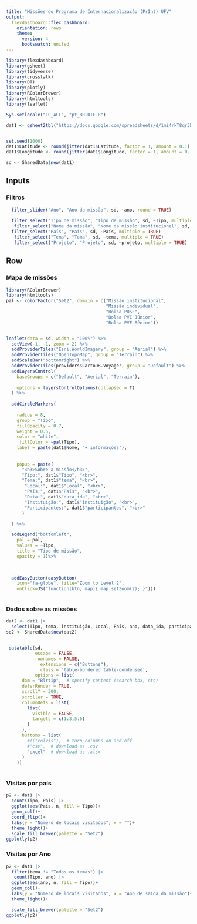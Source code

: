 ```yaml
---
title: "Missões do Programa de Internacionalização (PrInt) UFV"
output: 
  flexdashboard::flex_dashboard:
    orientation: rows
    theme: 
      version: 4
      bootswatch: united
---
```



```r
library(flexdashboard)
library(gsheet)
library(tidyverse)
library(crosstalk)
library(DT)
library(plotly)
library(RColorBrewer)
library(htmltools)
library(leaflet)

Sys.setlocale("LC_ALL", "pt_BR.UTF-8")

dat1 <- gsheet2tbl("https://docs.google.com/spreadsheets/d/1mi4rkT8qr3b-5JlB4ZF9TNE6N3AKWjlLlZ2UqOVYkGw/edit?usp=sharing")


set.seed(1000)
dat1$Latitude <- round(jitter(dat1$Latitude, factor = 1, amount = 0.1), 4)
dat1$Longitude <- round(jitter(dat1$Longitude, factor = 1, amount = 0.1), 4)

sd <- SharedData$new(dat1)
```



Inputs {.sidebar}
-------------------------------------

### Filtros

```r

  filter_slider("Ano", "Ano da missão", sd, ~ano, round = TRUE)
  
  filter_select("Tipo de missão", "Tipo de missão", sd, ~Tipo, multiple = TRUE)
   filter_select("Nome da missão", "Nome da missão institucional", sd, ~missao_nome, multiple = TRUE)
  filter_select("País", "País", sd, ~País, multiple = TRUE)
   filter_select("Tema", "Tema", sd, ~tema, multiple = TRUE)
   filter_select("Projeto", "Projeto", sd, ~projeto, multiple = TRUE)
```


Row {.tabset .tabset-fade}
-------------------------------------
    
### <i class="fa fa-map" aria-hidden="true"></i> Mapa de missões
    
```r

library(RColorBrewer)
library(htmltools)
pal <- colorFactor("Set2", domain = c("Missão institucional", 
                                      "Missão individual",
                                      "Bolsa PDSE",
                                      "Bolsa PVE Júnior",
                                      "Bolsa PVE Sênior"))


leaflet(data = sd, width = "100%") %>%
  setView(-1, -1, zoom = 2) %>%
  addProviderTiles("Esri.WorldImagery", group = "Aerial") %>%
  addProviderTiles("OpenTopoMap", group = "Terrain") %>%
  addScaleBar("bottomright") %>%
  addProviderTiles(providers$CartoDB.Voyager, group = "Default") %>%
  addLayersControl(
    baseGroups = c("Default", "Aerial", "Terrain"),
    
    options = layersControlOptions(collapsed = T)
  ) %>%
  
  addCircleMarkers(
  
    radius = 8,
    group = "Tipo",
    fillOpacity = 0.7,
    weight = 0.5,
    color = "white",
     fillColor = ~pal(Tipo),
    label = paste(dat1$Nome, "+ informações"),
  
    
    popup = paste(
      "<h3>Sobre a missão</h3>",
      "Tipo:", dat1$"Tipo", "<br>",
      "Tema:", dat1$"tema", "<br>",
       "Local:", dat1$"Local", "<br>",
       "País:", dat1$"País", "<br>",
       "Data:", dat1$"data_ida", "<br>",
       "Instituição:", dat1$"instituição", "<br>",
       "Participantes:", dat1$"participantes", "<br>"
      )

  ) %>%

  addLegend("bottomleft",
    pal = pal,
    values = ~Tipo,
    title = "Tipo de missão",
    opacity = 1)%>%
    
 

  addEasyButton(easyButton(
    icon="fa-globe", title="Zoom to Level 2",
    onClick=JS("function(btn, map){ map.setZoom(2); }"))) 



```
   

### <i class="fa fa-table" aria-hidden="true"></i> Dados sobre as missões

```r
dat2 <- dat1 |> 
  select(Tipo, tema, instituição, Local, País, ano, data_ida, participantes)
sd2 <- SharedData$new(dat2)


 datatable(sd, 
           escape = FALSE,
           rownames = FALSE,
             extensions = c("Buttons"),
             class = 'table-bordered table-condensed',
           options = list(
      dom = "Blrtip",  # specify content (search box, etc)
      deferRender = TRUE,
      scrollY = 300,
      scroller = TRUE,
      columnDefs = list(
        list(
          visible = FALSE,
          targets = c(1:3,5:6)
        )
      ), 
      buttons = list(
        #I("colvis"),  # turn columns on and off
        #"csv",  # download as .csv
        "excel"  # download as .xlsx
      )
    ))
           


```   
 


### <i class="fa fa-bar-chart" aria-hidden="true"></i> Visitas por país

```r
p2 <- dat1 |> 
  count(Tipo, País) |> 
  ggplot(aes(País, n, fill = Tipo))+
  geom_col()+
  coord_flip()+
  labs(y = "Número de locais visitados", x = "")+
  theme_light()+
  scale_fill_brewer(palette = "Set2")
ggplotly(p2)
```




### <i class="fa fa-bar-chart" aria-hidden="true"></i> Visitas por Ano


```r
p2 <- dat1 |> 
  filter(tema != "Todos os temas") |>
   count(Tipo, ano) |> 
  ggplot(aes(ano, n, fill = Tipo))+
  geom_col()+
  labs(y = "Número de locais visitados", x = "Ano de saída da missão")+
  theme_light()+

  scale_fill_brewer(palette = "Set2")
ggplotly(p2)
```




